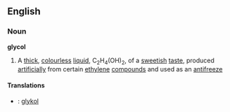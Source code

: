 {{wikipedia}}
==English==
===Noun===
'''glycol'''

#A [[thick]], [[colourless]] [[liquid]], C<sub>2</sub>H<sub>4</sub>(OH)<sub>2</sub>, of a [[sweetish]] [[taste]], produced [[artificially]] from certain [[ethylene]] [[compounds]] and used as an [[antifreeze]]
====Translations====
*{{sv}}: [[glykol]]